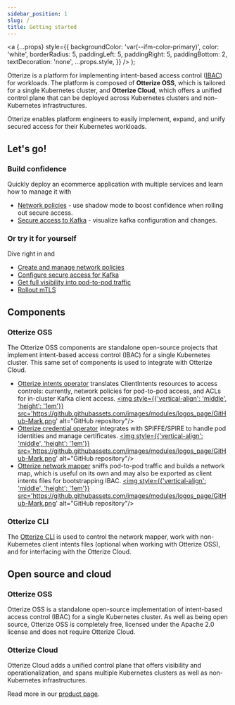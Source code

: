 ```yaml
---
sidebar_position: 1
slug: /
title: Getting started
---
```


  <a
    {...props}
    style={{
      backgroundColor: 'var(--ifm-color-primary)',
      color: 'white',
      borderRadius: 5,
      paddingLeft: 5,
      paddingRight: 5,
      paddingBottom: 2,
      textDecoration: 'none',
      ...props.style,
    }}
  />
);

Otterize is a platform for implementing intent-based access control ([IBAC](/intent-based-access-control)) for workloads.
The platform is composed of **Otterize OSS**, which is tailored for a single Kubernetes cluster, and **Otterize Cloud**, which offers a unified control plane that can be deployed across Kubernetes clusters and non-Kubernetes infrastructures.

Otterize enables platform engineers to easily implement, expand, and unify secured access for their Kubernetes workloads.
## Let's go!

### Build confidence
Quickly deploy an ecommerce application with multiple services and learn how to manage it with
* [Network policies](/quick-tutorials/gain-confidence/shadow-mode-network-policies) - use shadow mode to boost confidence when rolling out secure access.
* [Secure access to Kafka](/quick-tutorials/gain-confidence/visualize-kafka-protection) - visualize kafka configuration and changes.

### Or try it for yourself
Dive right in and
* [Create and manage network policies](/quick-tutorials/try-now/k8s-network-policies)
* [Configure secure access for Kafka](/quick-tutorials/try-now/k8s-kafka-mtls)
* [Get full visibility into pod-to-pod traffic](/quick-tutorials/try-now/k8s-network-mapper)
* [Rollout mTLS](/quick-tutorials/try-now/k8s-mtls)

## Components

### Otterize OSS
The Otterize OSS components are standalone open-source projects that implement intent-based access control (IBAC) for a single Kubernetes cluster. This same set of components is used to integrate with Otterize Cloud.
- [Otterize intents operator](concepts/otterize-oss/componentsintents-operator) translates ClientIntents resources to access controls: currently, network policies for pod-to-pod access, and ACLs for in-cluster Kafka client access.
<a href="https://github.com/otterize/intents-operator"><img style={{'vertical-align': 'middle', 'height': '1em'}} src='https://github.githubassets.com/images/modules/logos_page/GitHub-Mark.png' alt="GitHub repository"/></a>
- [Otterize credential operator](concepts/otterize-oss/componentsspire-integration-operator) integrates with SPIFFE/SPIRE to handle pod identities and manage certificates.
<a href="https://github.com/otterize/spire-integration-operator"><img style={{'vertical-align': 'middle', 'height': '1em'}} src='https://github.githubassets.com/images/modules/logos_page/GitHub-Mark.png' alt="GitHub repository"/></a>
- [Otterize network mapper](concepts/otterize-oss/componentsnetwork-mapper) sniffs pod-to-pod traffic and builds a network map, which is useful on its own and may also be exported as client intents files for bootstrapping IBAC.
<a href="https://github.com/otterize/network-mapper"><img style={{'vertical-align': 'middle', 'height': '1em'}} src='https://github.githubassets.com/images/modules/logos_page/GitHub-Mark.png' alt="GitHub repository"/></a>



### Otterize CLI

The [Otterize CLI](/reference/cli) is used to control the network mapper, work with non-Kubernetes client
intents files (optional when working with Otterize OSS), and for interfacing with the Otterize Cloud.

## Open source and cloud

### Otterize OSS

Otterize OSS is a standalone open-source implementation of intent-based access control (IBAC) for a single Kubernetes cluster. As well as being open source, Otterize OSS is completely free, licensed under the Apache 2.0 license and does not require Otterize Cloud.

### Otterize Cloud

Otterize Cloud adds a unified control plane that offers visibility and operationalization,
and spans multiple Kubernetes clusters as well as non-Kubernetes infrastructures.

Read more in our [product page](https://otterize.com/product).